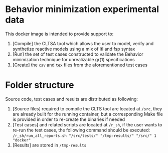 # Behavior minimization experimental data

This docker image is intended to provide support to:

1. [Compile] the CLTSA tool which allows the user to model, verify and synthetize reactive models using a mix of ltl and fsp syntax 
2. [Run] the set of test cases constructed to validate the Behavior minimization technique for unrealizable gr(1) specifications
3. [Create] the `csv` and `tex` files from the aforementioned test cases

# Folder structure

Source code, test cases and results are distributed as following:

1. [Source files] required to compile the CLTS tool are located at `/src`, they are already built for the running container, but a corresponding Make file is provided in order to re-create the binaries if needed
2. [Test cases] and related scripts are located at `/r_sh`, if the user wants to re-run the test cases, the following command should be executed: `/r_sh/run_all_reports.sh "/src/tests/" "/tmp-results/" "/src/" 1 "docker"`
3. [Results] are stored in `/tmp-results`


